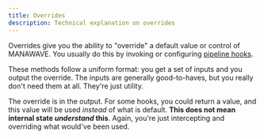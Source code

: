 ```yaml
---
title: Overrides
description: Technical explanation on overrides
---
```



Overrides give you the ability to "override" a default value or control of MANAWAVE.
You usually do this by invoking or configuring [pipeline hooks](/docs/reference/instance/#mw-methods).

These methods follow a uniform format: you get a set of inputs and you output the override.
The inputs are generally good-to-haves, but you really don't need them at all. They're just utility.

The override is in the output. For some hooks, you could return a value, and this value will be used
_instead_ of what is default. **This does not mean internal state _understand_ this**. Again,
you're just intercepting and overriding what would've been used.

<LinkCard
  title="Get Started Overriding MANAWAVE"
  href="/docs/guides/overrides"
/>
